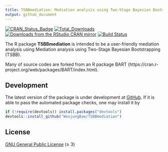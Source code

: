 ```yaml
---
title: TSBBmediation: Mediation analysis using Two-Stage Bayesian Bootstrapping (TSBB)
output: github_document
---
```


[![CRAN_Status_Badge][r-pkg-badge]][cran-url]
[![Total_Downloads][cranlog-total]][cran-url]
[![Downloads from the RStudio CRAN mirror][cranlog-badge]][cran-url]
[![Build Status][gha-icon]][gha-url]
<!-- [![arXiv][arXiv-badge]](https://doi.org/10.6339/21-JDS1020) -->

The R package **TSBBmediation** is intended to be a user-friendly mediation analysis using Mediation analysis using Two-Stage Bayesian Bootstrapping (TSBB).

Many of source codes are forked from an R package BART (https://cran.r-project.org/web/packages/BART/index.html). 

## Development

The latest version of the package is under development at
[GitHub](https://github.com/WoojungBae/TSBBmediation). If it is able to pass
the automated package checks, one may install it by

``` r
if (!require(devtools)) install.packages("devtools")
devtools::install_github("WoojungBae/TSBBmediation")
```

## License

[GNU General Public License][gpl] (≥ 3)

[r-pkg-badge]: https://www.r-pkg.org/badges/version/TSBBmediation
[cranlog-badge]: https://cranlogs.r-pkg.org/badges/TSBBmediation
[cranlog-total]: https://cranlogs.r-pkg.org/badges/grand-total/TSBBmediation
[cran-url]: https://CRAN.R-project.org/package=TSBBmediation
[gha-icon]: https://github.com/WoojungBae/TSBBmediation/workflows/R-CMD-check/badge.svg
[gha-url]: https://github.com/WoojungBae/TSBBmediation/actions
[github-url]: https://github.com/WoojungBae/TSBBmediation
[example-pkg]: https://github.com/WoojungBae/example-pkg-Rcpp-TSBBmediation
<!-- [arXiv-badge]: https://img.shields.io/badge/arXiv-<10.48550/arXiv.2305.11445>-<COLOR>.svg -->
[gpl]: https://www.gnu.org/licenses/